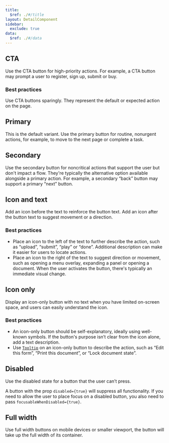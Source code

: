 ```yaml
---
title:
  $ref: ./#/title
layout: DetailComponent
sidebar:
  exclude: true
data:
  $ref: ./#/data
---
```


<LivePreviewControls>
<LivePreview componentName="button" exampleName="CTA" >

## CTA

Use the CTA button for high-priority actions. For example, a CTA button may prompt a user to register, sign up, submit or buy.

### Best practices

Use CTA buttons sparingly. They represent the default or expected action on the page.

</LivePreview>

<LivePreview componentName="button" exampleName="Primary" >

## Primary

This is the default variant. Use the primary button for routine, nonurgent actions, for example, to move to the next page or complete a task.

</LivePreview>

<LivePreview componentName="button" exampleName="Secondary" >

## Secondary

Use the secondary button for noncritical actions that support the user but don't impact a flow. They're typically the alternative option available alongside a primary action. For example, a secondary “back” button may support a primary “next” button.

</LivePreview>

<LivePreview componentName="button" exampleName="IconAndText">

## Icon and text

Add an icon before the text to reinforce the button text. Add an icon after the button text to suggest movement or a direction.

### Best practices

- Place an icon to the left of the text to further describe the action, such as “upload”, “submit”, “play” or “done”. Additional description can make it easier for users to locate actions.
- Place an icon to the right of the text to suggest direction or movement, such as opening a menu overlay, expanding a panel or opening a document. When the user activates the button, there's typically an immediate visual change.

</LivePreview>

<LivePreview componentName="button" exampleName="IconOnly">

## Icon only

Display an icon-only button with no text when you have limited on-screen space, and users can easily understand the icon.

### Best practices

- An icon-only button should be self-explanatory, ideally using well-known symbols. If the button's purpose isn’t clear from the icon alone, add a text description.
- Use [`Tooltip`](../tooltip) on an icon-only button to describe the action, such as “Edit this form”, “Print this document”, or “Lock document state”.

</LivePreview>

<LivePreview componentName="button" exampleName="Disabled" >

## Disabled

Use the disabled state for a button that the user can’t press.

A button with the prop `disabled={true}` will suppress all functionality. If you need to allow the user to place focus on a disabled button, you also need to pass `focusableWhenDisabled={true}`.

</LivePreview>

<LivePreview componentName="button" exampleName="FullWidth" >

## Full width

Use full width buttons on mobile devices or smaller viewport, the button will take up the full width of its container.

</LivePreview>
</LivePreviewControls>
